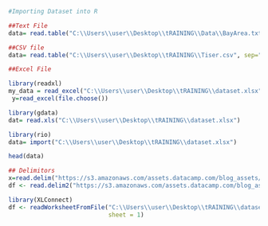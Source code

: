 ```{r}
#Importing Dataset into R

##Text File
data= read.table("C:\\Users\\user\\Desktop\\tRAINING\\Data\\BayArea.txt", sep="\t")

##CSV file
data= read.table("C:\\Users\\user\\Desktop\\tRAINING\\Tiser.csv", sep=",",header=TRUE)

##Excel File

library(readxl)
my_data = read_excel("C:\\Users\\user\\Desktop\\tRAINING\\dataset.xlsx",1)
 y=read_excel(file.choose())

library(gdata)
dat= read.xls("C:\\Users\\user\\Desktop\\tRAINING\\dataset.xlsx")

library(rio)
data= import("C:\\Users\\user\\Desktop\\tRAINING\\dataset.xlsx")

head(data)

## Delimitors
x=read.delim("https://s3.amazonaws.com/assets.datacamp.com/blog_assets/test_delim.txt", sep="$") 
df <- read.delim2("https://s3.amazonaws.com/assets.datacamp.com/blog_assets/test_delim.txt", sep="$")

library(XLConnect)
df <- readWorksheetFromFile("C:\\Users\\user\\Desktop\\tRAINING\\dataset.xlsx",
                            sheet = 1)

```

